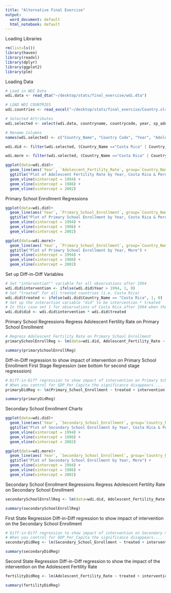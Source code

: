 ```yaml
---
title: "Alternative Final Exercise"
output:
  word_document: default
  html_notebook: default
---
```

Loading Libraries
```r
rm(list=ls())
library(haven)
library(readxl)
library(dplyr)
library(ggplot2)
library(plm)
```
Loading Data
```r
# Load in WDI Data
wdi.data <- read_dta("~/desktop/stats/final_exercise/wdi.dta")

# LOAD WDI COUNTRIES
wdi.countries <- read_excel("~/desktop/stats/final_exercise/Country.xlsx")
```

```r
# Selected Attributes
wdi.selected <- select(wdi.data, countryname, countrycode, year, sp_ado_tfrt, se_sec_enrr, se_sec_enrr_fe, se_sec_enrr_ma, ny_gdp_pcap_cd, si_pov_gini, sp_pop_totl_fe_zs, se_com_durs, sp_dyn_conu_zs, sp_uwt_tfrt, sp_pop_totl, sh_sta_mmrt_ne, sp_rur_totl_zs, sl_tlf_0714_fe_zs, sl_tlf_acti_1524_fe_ne_zs, se_prm_enrr)

# Rename Columns
names(wdi.selected) <- c("Country_Name", "Country Code", "Year", "Adolescent_Fertility_Rate","Secondary_School_Enrollment", "Female_Secondary_School_Enrollment", "Male_Secondary_School_Enrollment", "GDP_Per_Capita", "GINI", "Percent_Female", "Compulsory_Education", "Contraceptive Prevalence", "Unmet Need for Contraception", "Population", "Maternal_Mortality_Rate", "Percent_Rural_Population", "Female_Child_Employment", "Female_Labor_Force_Participation", "Primary_School_Enrollment")

wdi.did <- filter(wdi.selected, (Country_Name =="Costa Rica" | Country_Name=="Peru") & (Year >= 1986 & Year <= 2002))

wdi.more <- filter(wdi.selected, (Country_Name =="Costa Rica" | Country_Name=="Peru" | Country_Name=="Panama" | Country_Name=="Guatemala" | Country_Name=="Honduras" | Country_Name=="Dominican Republic" | Country_Name=="Ecuador" | Country_Name=="Venezuela, RB" | Country_Name=="Colombia" | Country_Name=="Paraguay") & (Year >= 1986 & Year <= 2002))

ggplot(data=wdi.did)+ 
  geom_line(aes(`Year`, `Adolescent_Fertility_Rate`, group=`Country_Name`, colour=`Country_Name`),) +  
  ggtitle("Plot of Adolescent Fertility Rate by Year, Costa Rica & Peru") +
  geom_vline(xintercept = 1994) +
  geom_vline(xintercept = 1986) +
  geom_vline(xintercept = 2002)
```
Primary School Enrollment Regressions
```r
ggplot(data=wdi.did)+ 
  geom_line(aes(`Year`, `Primary_School_Enrollment`, group=`Country_Name`, colour=`Country_Name`),) +
  ggtitle("Plot of Primary School Enrollment by Year, Costa Rica & Peru") +
  geom_vline(xintercept = 1994) +
  geom_vline(xintercept = 1986) +
  geom_vline(xintercept = 2002)

ggplot(data=wdi.more)+ 
  geom_line(aes(`Year`, `Primary_School_Enrollment`, group=`Country_Name`, colour=`Country_Name`),) +
  ggtitle("Plot of Primary School Enrollment by Year, More") +
  geom_vline(xintercept = 1994) +
  geom_vline(xintercept = 1986) +
  geom_vline(xintercept = 2002)
```
Set up Diff-in-Diff Variables
```r
# Set "intervention"" variable for all observations after 1994
wdi.did$intervention <- ifelse(wdi.did$Year > 1994, 1, 0)
# Set "treated" for all treated countries (i.e. Costa Rica)
wdi.did$treated <- ifelse(wdi.did$Country_Name == "Costa Rica", 1, 0)
# Set up the interaction variable "did" to be intervention * treated
# In this case set 1 for observations of Costa Rica after 1994 when the intervention occured
wdi.did$did <- wdi.did$intervention * wdi.did$treated
```
Primary School Regressions
Regress Adolescent Fertility Rate on Primary School Enrollment
```r
# Regress Adolescent Fertility Rate on Primary School Enrollment
primarySchoolEnrollReg <- lm(data=wdi.did, Adolescent_Fertility_Rate ~ Primary_School_Enrollment + GDP_Per_Capita)

summary(primarySchoolEnrollReg)
```
Diff-in-Diff regression to show impact of intervention on Primary School Enrollment
First Stage Regression (see bottom for second stage regresssion)
```r
# Diff-in-Diff regression to show impact of intervention on Primary School Enrollment
# When you control for GDP_Per_Capita the significance disappears....
primaryDidReg <- lm(Primary_School_Enrollment ~ treated + intervention + did, data = wdi.did)

summary(primaryDidReg)
```
Secondary School Enrollment Charts
```r
ggplot(data=wdi.did)+ 
  geom_line(aes(`Year`, `Secondary_School_Enrollment`, group=`Country_Name`, colour=`Country_Name`),) +
  ggtitle("Plot of Secondary School Enrollment by Year, Costa Rica & Peru") +
  geom_vline(xintercept = 1994) +
  geom_vline(xintercept = 1986) +
  geom_vline(xintercept = 2002)

ggplot(data=wdi.more)+ 
  geom_line(aes(`Year`, `Secondary_School_Enrollment`, group=`Country_Name`, colour=`Country_Name`),) +
  ggtitle("Plot of Secondary School Enrollment by Year, More") +
  geom_vline(xintercept = 1994) +
  geom_vline(xintercept = 1986) +
  geom_vline(xintercept = 2002)
```
Secondary School Enrollment Regressions
Regress Adolescent Fertility Rate on Secondary School Enrollment
```r
secondarySchoolEnrollReg <- lm(data=wdi.did, Adolescent_Fertility_Rate ~ Secondary_School_Enrollment + GDP_Per_Capita)

summary(secondarySchoolEnrollReg)

```
First State Regression
Diff-in-Diff regression to show impact of intervention on the Secondary School Enrollment
```r

# Diff-in-Diff regression to show impact of intervention on Secondary School Enrollment
# When you control for GDP_Per_Capita the significance disappears....
secondaryDidReg <- lm(Secondary_School_Enrollment ~ treated + intervention + did, data = wdi.did)

summary(secondaryDidReg)
```
Second State Regression
Diff-in-Diff regression to show the impact of the intervention on the Adolescent Fertility Rate
```r
fertilityDidReg <- lm(Adolescent_Fertility_Rate ~ treated + intervention + did + GDP_Per_Capita, data = wdi.did)

summary(fertilityDidReg)
```


